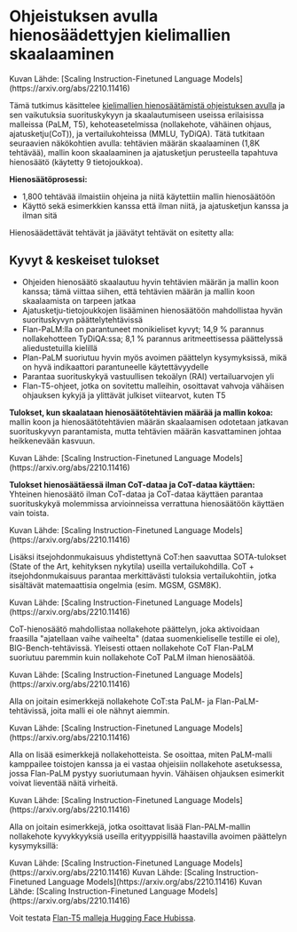 # Ohjeistuksen avulla hienosäädettyjen kielimallien skaalaaminen



<Screenshot src={FLAN1} alt="FLAN1" />
Kuvan Lähde: [Scaling Instruction-Finetuned Language Models](https://arxiv.org/abs/2210.11416)

Tämä tutkimus käsittelee [kielimallien hienosäätämistä ohjeistuksen avulla](https://arxiv.org/pdf/2109.01652.pdf) ja sen vaikutuksia suorituskykyyn ja skaalautumiseen useissa erilaisissa malleissa (PaLM, T5), kehoteasetelmissa (nollakehote, vähäinen ohjaus, ajatusketju(CoT)), ja vertailukohteissa (MMLU, TyDiQA). Tätä tutkitaan seuraavien näkökohtien avulla: tehtävien määrän skaalaaminen (1,8K tehtävää), mallin koon skaalaaminen ja ajatusketjun perusteella tapahtuva hienosäätö (käytetty 9 tietojoukkoa).

**Hienosäätöprosessi:**
- 1,800 tehtävää ilmaistiin ohjeina ja niitä käytettiin mallin hienosäätöön
- Käyttö sekä esimerkkien kanssa että ilman niitä, ja ajatusketjun kanssa ja ilman sitä

Hienosäädettävät tehtävät ja jäävätyt tehtävät on esitetty alla:

<Screenshot src={FLAN11} alt="FLAN11" />

## Kyvyt & keskeiset tulokset

- Ohjeiden hienosäätö skaalautuu hyvin tehtävien määrän ja mallin koon kanssa; tämä viittaa siihen, että tehtävien määrän ja mallin koon skaalaamista on tarpeen jatkaa
- Ajatusketju-tietojoukkojen lisääminen hienosäätöön mahdollistaa hyvän suorituskyvyn päättelytehtävissä
- Flan-PaLM:lla on parantuneet monikieliset kyvyt; 14,9 % parannus nollakehotteen TyDiQA:ssa; 8,1 % parannus aritmeettisessa päättelyssä aliedustetuilla kielillä
- Plan-PaLM suoriutuu hyvin myös avoimen päättelyn kysymyksissä, mikä on hyvä indikaattori parantuneelle käytettävyydelle
- Parantaa suorituskykyä vastuullisen tekoälyn (RAI) vertailuarvojen yli
- Flan-T5-ohjeet, jotka on sovitettu malleihin, osoittavat vahvoja vähäisen ohjauksen kykyjä ja ylittävät julkiset viitearvot, kuten T5


**Tulokset, kun skaalataan hienosäätötehtävien määrää ja mallin kokoa:** mallin koon ja hienosäätötehtävien määrän skaalaamisen odotetaan jatkavan suorituskyvyn parantamista, mutta tehtävien määrän kasvattaminen johtaa heikkenevään kasvuun.

<Screenshot src={FLAN2} alt="FLAN2" />
Kuvan Lähde: [Scaling Instruction-Finetuned Language Models](https://arxiv.org/abs/2210.11416)

**Tulokset hienosäätäessä ilman CoT-dataa ja CoT-dataa käyttäen:** Yhteinen hienosäätö ilman CoT-dataa ja CoT-dataa käyttäen parantaa suorituskykyä molemmissa arvioinneissa verrattuna hienosäätöön käyttäen vain toista.

<Screenshot src={FLAN3} alt="FLAN3" />
Kuvan Lähde: [Scaling Instruction-Finetuned Language Models](https://arxiv.org/abs/2210.11416)

Lisäksi itsejohdonmukaisuus yhdistettynä CoT:hen saavuttaa SOTA-tulokset (State of the Art, kehityksen nykytila) useilla vertailukohdilla. CoT + itsejohdonmukaisuus parantaa merkittävästi tuloksia vertailukohtiin, jotka sisältävät matemaattisia ongelmia (esim. MGSM, GSM8K).

<Screenshot src={FLAN4} alt="FLAN4" />
Kuvan Lähde: [Scaling Instruction-Finetuned Language Models](https://arxiv.org/abs/2210.11416)

CoT-hienosäätö mahdollistaa nollakehote päättelyn, joka aktivoidaan fraasilla "ajatellaan vaihe vaiheelta" (dataa suomenkieliselle testille ei ole), BIG-Bench-tehtävissä. Yleisesti ottaen nollakehote CoT Flan-PaLM suoriutuu paremmin kuin nollakehote CoT PaLM ilman hienosäätöä.

<Screenshot src={FLAN6} alt="FLAN6" />
Kuvan Lähde: [Scaling Instruction-Finetuned Language Models](https://arxiv.org/abs/2210.11416)

Alla on joitain esimerkkejä nollakehote CoT:sta PaLM- ja Flan-PaLM-tehtävissä, joita malli ei ole nähnyt aiemmin.

<Screenshot src={FLAN5} alt="FLAN5" />
Kuvan Lähde: [Scaling Instruction-Finetuned Language Models](https://arxiv.org/abs/2210.11416)

Alla on lisää esimerkkejä nollakehotteista. Se osoittaa, miten PaLM-malli kamppailee toistojen kanssa ja ei vastaa ohjeisiin nollakehote asetuksessa, jossa Flan-PaLM pystyy suoriutumaan hyvin. Vähäisen ohjauksen esimerkit voivat lieventää näitä virheitä.

<Screenshot src={FLAN7} alt="FLAN7" />
Kuvan Lähde: [Scaling Instruction-Finetuned Language Models](https://arxiv.org/abs/2210.11416)

Alla on joitain esimerkkejä, jotka osoittavat lisää Flan-PALM-mallin nollakehote kyvykkyyksiä useilla erityyppisillä haastavilla avoimen päättelyn kysymyksillä:

<Screenshot src={FLAN8} alt="FLAN8" />
Kuvan Lähde: [Scaling Instruction-Finetuned Language Models](https://arxiv.org/abs/2210.11416)


<Screenshot src={FLAN9} alt="FLAN9" />
Kuvan Lähde: [Scaling Instruction-Finetuned Language Models](https://arxiv.org/abs/2210.11416)

<Screenshot src={FLAN10} alt="FLAN10" />
Kuvan Lähde: [Scaling Instruction-Finetuned Language Models](https://arxiv.org/abs/2210.11416)

Voit testata [Flan-T5 malleja Hugging Face Hubissa](https://huggingface.co/google/flan-t5-xxl). 